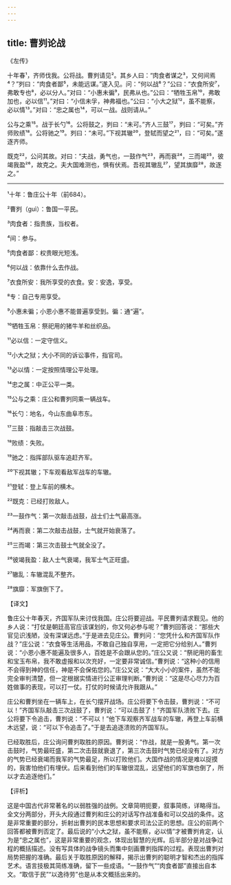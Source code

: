 ```yaml
---
---
---
```

title: 曹刿论战
---




《左传》

十年春¹，齐师伐我。公将战。曹刿请见²。其乡人曰：“肉食者谋之³，又何间焉⁴？”刿曰：“肉食者鄙⁵，未能远谋。”遂入见。问：“何以战⁶？”公曰：“衣食所安⁷，弗敢专也⁸，必以分人。”对曰：“小惠未徧⁹，民弗从也。”公曰：“牺牲玉帛¹⁰，弗敢加也，必以信¹¹。”对曰：“小信未孚，神弗福也。”公曰：“小大之狱¹²，虽不能察，必以情¹³。”对曰：“忠之属也¹⁴，可以一战。战则请从。”

公与之乘¹⁵。战于长勺¹⁶。公将鼓之，刿曰：“未可。”齐人三鼓¹⁷，刿曰：“可矣。”齐师败绩¹⁸。公将驰之¹⁹。刿曰：“未可。”下视其辙²⁰，登轼而望之²¹，曰：“可矣。”遂逐齐师。

既克²²，公问其故。对曰：“夫战，勇气也，一鼓作气²³，再而衰²⁴，三而竭²⁵，彼竭我盈²⁶，故克之。夫大国难测也，惧有伏焉。吾视其辙乱²⁷，望其旗靡²⁸，故逐之。”



***



¹十年：鲁庄公十年（前684）。

²曹刿（guì）：鲁国一平民。

³肉食者：指贵族，当权者。

⁴间：参与。

⁵肉食者鄙：权贵眼光短浅。

⁶何以战：依靠什么去作战。

⁷衣食所安：我所享受的衣食。安：安逸，享受。

⁸专：自己专用享受。

⁹小惠未徧；小恩小惠不能普遍享受到。徧：通“遍”。

¹⁰牺牲玉帛：祭祀用的猪牛羊和丝织品。

¹¹必以信：一定守信义。

¹²小大之狱；大小不同的诉讼事件，指官司。

¹³必以情：一定按照情理公平处理。

¹⁴忠之属：中正公平一类。

¹⁵公与之乘：庄公和曹刿同乘一辆战车。

¹⁶长勺：地名，今山东曲阜市东。

¹⁷三鼓：指敲击三次战鼓。

¹⁸败绩：失败。

¹⁹驰之：指挥部队驱车追赶齐军。

²⁰下视其辙；下车观看敌军战车的车辙。

²¹登轼：登上车前的横木。

²²既克：已经打败敌人。

²³一鼓作气：第一次敲击战鼓，战士们士气最高涨。

²⁴再而衰：第二次敲击战鼓，士气就开始衰落了。

²⁵三而竭：第三次击鼓士气就全没了。

²⁶彼竭我盈：敌人士气衰竭，我军士气正旺盛。

²⁷辙乱：车辙混乱不整齐。

²⁸旗靡：军旗倒下了。

【译文】

鲁庄公十年春天，齐国军队来讨伐我国。庄公将要迎战。平民曹刿请求觐见。他的乡人说：“打仗是朝廷高官应该谋划的，你又何必参与呢？”曹刿回答说：“那些大官见识浅陋，没有深谋远虑。”于是进去见庄公。曹刿问：“您凭什么和齐国军队作战？”庄公说：“衣食等生活用品，不敢自己独自享用，一定把它分给别人。”曹刿说：“小恩小惠不能遍及很多人，百姓是不会跟从您的。”庄公又说：“祭祀用的畜生和宝玉布帛，我不敢虚报和以次充好，一定要非常诚信。”曹刿说：“这种小的信用不会得到神的信任，神是不会保佑您的。”庄公又说：“大大小小的案件，虽然不能完全审判清楚，但一定根据实情进行公正审理判断。”曹刿说：“这是尽心尽力为百姓做事的表现，可以打一仗。打仗的时候请允许我跟从。”

庄公和曹刿坐在一辆车上，在长勺摆开战场。庄公将要下令击鼓，曹刿说：“不可以！”齐国军队敲击三次战鼓了，曹刿说：“可以击鼓了！”齐国军队溃败下去。庄公将要下令追击，曹刿说：“不可以！”他下车观察齐军战车的车辙，再登上车前横木远望，说：“可以下令追击了。”于是去追逐溃败的齐国军队。

已经取胜后，庄公询问曹刿取胜的原因。曹刿说：“作战，就是一股勇气。第一次击鼓时，气势最旺盛，第二次击鼓就衰退了，第三次击鼓时气势已经没有了。对方的气势已经衰竭而我军的气势最足，所以打败他们。大国作战的情况是难以捉摸的，我害怕他们有埋伏。后来看到他们的车辙很混乱，远望他们的军旗也倒了，所以才去追逐他们。”

【评析】

这是中国古代非常著名的以弱胜强的战例。文章简明扼要，叙事简练，详略得当。全文分两部分，开头大段通过曹刿和庄公的对话写作战准备和可以交战的条件。这是非常重要的部分，折射出曹刿的民本思想和要求司法公正的思想。庄公的前两个回答都被曹刿否定了。最后说的“小大之狱，虽不能察，必以情”才被曹刿肯定，认为是“忠之属也”，这是非常重要的观念，体现出智慧的光辉。后半部分是对战争过程的概括描述。没有写具体的战争镜头而集中刻画曹刿指挥的过程。表现出曹刿对局势把握的准确。最后关于取胜原因的解释，揭示出曹刿的聪明才智和杰出的指挥艺术。语言技极其简练准确，留下一些成语。“一鼓作气”“肉食者鄙”直接出自本文。“取信于民”“以逸待劳”也是从本文概括出来的。
